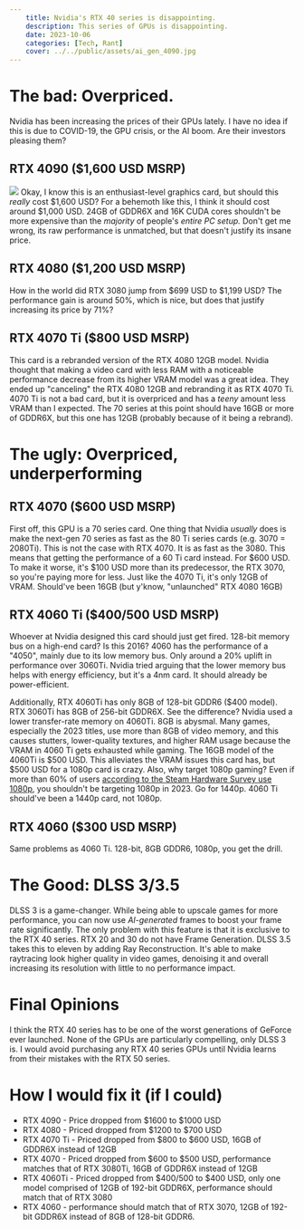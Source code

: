 ```yaml
---
    title: Nvidia's RTX 40 series is disappointing.
    description: This series of GPUs is disappointing. 
    date: 2023-10-06
    categories: [Tech, Rant]
    cover: ../../public/assets/ai_gen_4090.jpg
---
```


# The bad: Overpriced.

Nvidia has been increasing the prices of their GPUs lately. I have no idea if this is due to COVID-19, the GPU crisis, or the AI boom.
Are their investors pleasing them?

## RTX 4090 ($1,600 USD MSRP)

![](../../public/assets/beyond_fast_4090.png)
Okay, I know this is an enthusiast-level graphics card, but should this _really_ cost $1,600 USD? For a behemoth like this, I think it should cost around $1,000 USD. 24GB of GDDR6X and 16K CUDA cores shouldn't be more expensive than the _majority_ of people's _entire PC setup._
Don't get me wrong, its raw performance is unmatched, but that doesn't justify its insane price.

## RTX 4080 ($1,200 USD MSRP)

How in the world did RTX 3080 jump from $699 USD to $1,199 USD? The performance gain is around 50%, which is nice, but does that justify increasing its price by 71%?

## RTX 4070 Ti ($800 USD MSRP)

This card is a rebranded version of the RTX 4080 12GB model. Nvidia thought that making a video card with less RAM with a noticeable performance decrease from its higher VRAM model was a great idea. They ended up "canceling" the RTX 4080 12GB and rebranding it as RTX 4070 Ti.
4070 Ti is not a bad card, but it is overpriced and has a _teeny_ amount less VRAM than I expected. The 70 series at this point should have 16GB or more of GDDR6X, but this one has 12GB (probably because of it being a rebrand).

# The ugly: Overpriced, underperforming

## RTX 4070 ($600 USD MSRP)

First off, this GPU is a 70 series card. One thing that Nvidia _usually_ does is make the next-gen 70 series as fast as the 80 Ti series cards (e.g. 3070 = 2080Ti). This is not the case with RTX 4070. It is as fast as the 3080.
This means that getting the performance of a 60 Ti card instead. For $600 USD. To make it worse, it's $100 USD more than its predecessor, the RTX 3070, so you're paying more for less. Just like the 4070 Ti, it's only 12GB of VRAM. Should've been 16GB (but y'know, "unlaunched" RTX 4080 16GB)

## RTX 4060 Ti ($400/500 USD MSRP)

Whoever at Nvidia designed this card should just get fired. 128-bit memory bus on a high-end card? Is this 2016? 4060 has the performance of a "4050", mainly due to its low memory bus. Only around a 20% uplift in performance over 3060Ti. Nvidia tried arguing that the lower memory bus helps with energy efficiency, but it's a 4nm card. It should already be power-efficient.

Additionally, RTX 4060Ti has only 8GB of 128-bit GDDR6 ($400 model). RTX 3060Ti has 8GB of 256-bit GDDR6X. See the difference? Nvidia used a lower transfer-rate memory on 4060Ti. 8GB is abysmal. Many games, especially the 2023 titles, use more than 8GB of video memory, and this causes stutters, lower-quality textures, and higher RAM usage because the VRAM in 4060 Ti gets exhausted while gaming.
The 16GB model of the 4060Ti is $500 USD. This alleviates the VRAM issues this card has, but $500 USD for a 1080p card is crazy. Also, why target 1080p gaming? Even if more than 60% of users [according to the Steam Hardware Survey use 1080p](https://store.steampowered.com/hwsurvey/Steam-Hardware-Software-Survey-Welcome-to-Steam), you shouldn't be targeting 1080p in 2023. Go for 1440p. 4060 Ti should've been a 1440p card, not 1080p.

## RTX 4060 ($300 USD MSRP)

Same problems as 4060 Ti. 128-bit, 8GB GDDR6, 1080p, you get the drill.

# The Good: DLSS 3/3.5

DLSS 3 is a game-changer. While being able to upscale games for more performance, you can now use _AI-generated_ frames to boost your frame rate significantly. The only problem with this feature is that it is exclusive to the RTX 40 series. RTX 20 and 30 do not have Frame Generation.
DLSS 3.5 takes this to eleven by adding Ray Reconstruction. It's able to make raytracing look higher quality in video games, denoising it and overall increasing its resolution with little to no performance impact.

# Final Opinions

I think the RTX 40 series has to be one of the worst generations of GeForce ever launched. None of the GPUs are particularly compelling, only DLSS 3 is. I would avoid purchasing any RTX 40 series GPUs until Nvidia learns from their mistakes with the RTX 50 series.

# How I would fix it (if I could)

- RTX 4090 - Price dropped from $1600 to $1000 USD
- RTX 4080 - Priced dropped from $1200 to $700 USD
- RTX 4070 Ti - Priced dropped from $800 to $600 USD, 16GB of GDDR6X instead of 12GB
- RTX 4070 - Priced dropped from $600 to $500 USD, performance matches that of RTX 3080Ti, 16GB of GDDR6X instead of 12GB
- RTX 4060Ti - Priced dropped from $400/500 to $400 USD, only one model comprised of 12GB of 192-bit GDDR6X, performance should match that of RTX 3080
- RTX 4060 - performance should match that of RTX 3070, 12GB of 192-bit GDDR6X instead of 8GB of 128-bit GDDR6.
